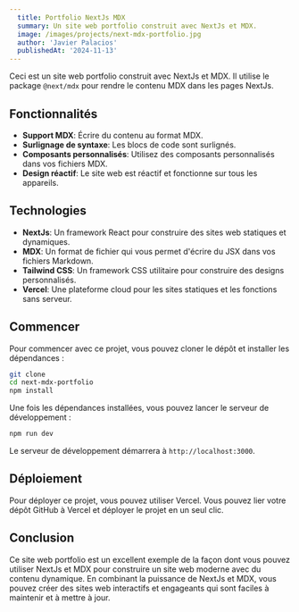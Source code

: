 ```yaml
---
  title: Portfolio NextJs MDX
  summary: Un site web portfolio construit avec NextJs et MDX.
  image: /images/projects/next-mdx-portfolio.jpg
  author: 'Javier Palacios'
  publishedAt: '2024-11-13'
---
```


Ceci est un site web portfolio construit avec NextJs et MDX. Il utilise le
package `@next/mdx` pour rendre le contenu MDX dans les pages NextJs.

## Fonctionnalités

- **Support MDX**: Écrire du contenu au format MDX.
- **Surlignage de syntaxe**: Les blocs de code sont surlignés.
- **Composants personnalisés**: Utilisez des composants personnalisés dans vos
  fichiers MDX.
- **Design réactif**: Le site web est réactif et fonctionne sur tous les
  appareils.

## Technologies

- **NextJs**: Un framework React pour construire des sites web statiques et
  dynamiques.
- **MDX**: Un format de fichier qui vous permet d'écrire du JSX dans vos
  fichiers Markdown.
- **Tailwind CSS**: Un framework CSS utilitaire pour construire des designs
  personnalisés.
- **Vercel**: Une plateforme cloud pour les sites statiques et les fonctions
  sans serveur.

## Commencer

Pour commencer avec ce projet, vous pouvez cloner le dépôt et installer les
dépendances :

```bash
git clone
cd next-mdx-portfolio
npm install
```

Une fois les dépendances installées, vous pouvez lancer le serveur de
développement :

```bash
npm run dev
```

Le serveur de développement démarrera à `http://localhost:3000`.

## Déploiement

Pour déployer ce projet, vous pouvez utiliser Vercel. Vous pouvez lier votre
dépôt GitHub à Vercel et déployer le projet en un seul clic.

## Conclusion

Ce site web portfolio est un excellent exemple de la façon dont vous pouvez
utiliser NextJs et MDX pour construire un site web moderne avec du contenu
dynamique. En combinant la puissance de NextJs et MDX, vous pouvez créer des
sites web interactifs et engageants qui sont faciles à maintenir et à mettre à
jour.
